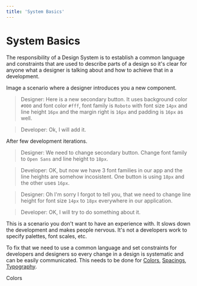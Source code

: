 ```yaml
---
title: 'System Basics'
---
```


# System Basics

The responsibility of a Design System is to establish a common language and constraints that are used to describe parts of a design so it's clear for anyone what a designer is talking about and how to achieve that in a development.

Image a scenario where a designer introduces you a new component.

> Designer: Here is a new secondary button. It uses background color `#000` and font color `#fff`, font family is `Roboto` with font size `14px` and line height `16px` and the margin right is `16px` and padding is `16px` as well.

> Developer: Ok, I will add it.

After few development iterations.

> Designer: We need to change secondary button. Change font family to `Open Sans` and line height to `18px`.

> Developer: OK, but now we have 3 font families in our app and the line heights are somehow incosistent. One button is using `18px` and the other uses `16px`.

> Designer: Oh I'm sorry I forgot to tell you, that we need to change line height for font size `14px` to `18px` everywhere in our application.

> Developer: OK, I will try to do something about it.

This is a scenario you don't want to have an experience with. It slows down the development and makes people nervous. It's not a developers work to specify palettes, font scales, etc.

To fix that we need to use a common language and set constraints for developers and designers so every change in a design is systematic and can be easily communicated. This needs to be done for [Colors](/system/colors), [Spacings](/system/spacings), [Typography](/system/typography).

<Paginator>
  <PaginatorButton direction="next" to="/system/colors">
    Colors
  </PaginatorButton>
</Paginator>
